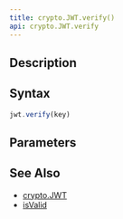 ```yaml
---
title: crypto.JWT.verify()
api: crypto.JWT.verify
---
```


## Description

<Summary/>

## Syntax

``` js
jwt.verify(key)
```

## Parameters

<Parameters/>

## See Also

* [crypto.JWT](/reference/api/crypto/JWT)
* [isValid](/reference/api/crypto/JWT/isValid)
